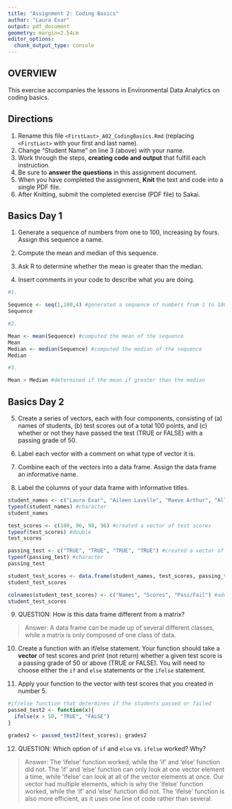 ```yaml
---
title: "Assignment 2: Coding Basics"
author: "Laura Exar"
output: pdf_document
geometry: margin=2.54cm
editor_options: 
  chunk_output_type: console
---
```


## OVERVIEW

This exercise accompanies the lessons in Environmental Data Analytics on coding basics.

## Directions

1.  Rename this file `<FirstLast>_A02_CodingBasics.Rmd` (replacing `<FirstLast>` with your first and last name).
2.  Change "Student Name" on line 3 (above) with your name.
3.  Work through the steps, **creating code and output** that fulfill each instruction.
4.  Be sure to **answer the questions** in this assignment document.
5.  When you have completed the assignment, **Knit** the text and code into a single PDF file.
6.  After Knitting, submit the completed exercise (PDF file) to Sakai.

## Basics Day 1

1.  Generate a sequence of numbers from one to 100, increasing by fours. Assign this sequence a name.

2.  Compute the mean and median of this sequence.

3.  Ask R to determine whether the mean is greater than the median.

4.  Insert comments in your code to describe what you are doing.

```r
#1. 

Sequence <- seq(1,100,4) #generated a sequence of numbers from 1 to 100, by 4
Sequence

#2. 

Mean <- mean(Sequence) #computed the mean of the sequence
Mean
Median <- median(Sequence) #computed the median of the sequence
Median

#3. 

Mean > Median #determined if the mean if greater than the median

```

## Basics Day 2

5.  Create a series of vectors, each with four components, consisting of (a) names of students, (b) test scores out of a total 100 points, and (c) whether or not they have passed the test (TRUE or FALSE) with a passing grade of 50.

6.  Label each vector with a comment on what type of vector it is.

7.  Combine each of the vectors into a data frame. Assign the data frame an informative name.

8.  Label the columns of your data frame with informative titles.

```r

student_names <- c("Laura Exar", "Aileen Lavelle", "Maeve Arthur", "Allison Barbaro") #created a vector of student names
typeof(student_names) #character
student_names

test_scores <- c(100, 96, 98, 96) #created a vector of test scores
typeof(test_scores) #double
test_scores

passing_test <- c("TRUE", "TRUE", "TRUE", "TRUE") #created a vector of whether or not the students passed the test
typeof(passing_test) #character
passing_test

student_test_scores <- data.frame(student_names, test_scores, passing_test) #created a dataframe with all of the vectors
student_test_scores

colnames(student_test_scores) <- c("Names", "Scores", "Pass/Fail") #added column names to the dataframe
student_test_scores

```

9.  QUESTION: How is this data frame different from a matrix?

> Answer: A data frame can be made up of several different classes, while a matrix is only composed of one class of data.

10. Create a function with an if/else statement. Your function should take a **vector** of test scores and print (not return) whether a given test score is a passing grade of 50 or above (TRUE or FALSE). You will need to choose either the `if` and `else` statements or the `ifelse` statement. 

11. Apply your function to the vector with test scores that you created in number 5.

```r

#if/else function that determines if the students passed or failed
passed_test2 <- function(x){
  ifelse(x > 50, "TRUE", "FALSE")
}

grades2 <- passed_test2(test_scores); grades2

```

12. QUESTION: Which option of `if` and `else` vs. `ifelse` worked? Why?

> Answer: The 'ifelse' function worked, while the 'if' and 'else' function did not. The 'if' and 'else' function can only look at one vector element a time, while 'ifelse' can look at all of the vector elements at once. Our vector had multiple elements, which is why the 'ifelse' function worked, while the 'if' and 'else' function did not. The 'ifelse' function is also more efficient, as it uses one line of code rather than several. 
